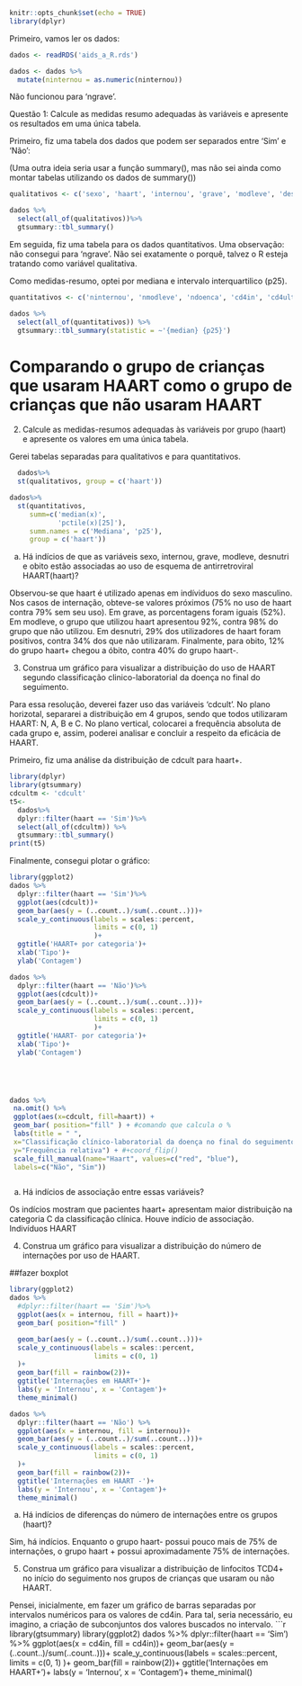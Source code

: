 ```r
knitr::opts_chunk$set(echo = TRUE)
library(dplyr)
```

Primeiro, vamos ler os dados:
```r
dados <- readRDS('aids_a_R.rds')
```

```r
dados <- dados %>% 
  mutate(ninternou = as.numeric(ninternou))

```
Não funcionou para 'ngrave'.


Questão 1: Calcule as medidas resumo adequadas às variáveis e apresente os resultados em uma única tabela.

Primeiro, fiz uma tabela dos dados que podem ser separados entre 'Sim' e 'Não':

(Uma outra ideia seria usar a função summary(), mas não sei ainda como montar tabelas utilizando os dados de summary())

```r
qualitativos <- c('sexo', 'haart', 'internou', 'grave', 'modleve', 'desnutri', 'obito')

dados %>%
  select(all_of(qualitativos))%>%
  gtsummary::tbl_summary()

```
Em seguida, fiz uma tabela para os dados quantitativos. Uma observação: não consegui para 'ngrave'. Não sei exatamente o porquê, talvez o R esteja tratando como variável qualitativa.

Como medidas-resumo, optei por mediana e intervalo interquartilico (p25). 

```r
quantitativos <- c('ninternou', 'nmodleve', 'ndoenca', 'cd4in', 'cd4ult', 'seguimento', 'cvin', 'cvult') 

dados %>%
  select(all_of(quantitativos)) %>%
  gtsummary::tbl_summary(statistic = ~'{median} {p25}')
```

# Comparando o grupo de crianças que usaram HAART como o grupo de crianças que não usaram HAART

2)  Calcule as medidas-resumos adequadas às variáveis por grupo (haart) e apresente os valores em uma única tabela.

Gerei tabelas separadas para qualitativos e para quantitativos.

```r
  dados%>%
  st(qualitativos, group = c('haart'))
```

```r
dados%>%
  st(quantitativos,
     summ=c('median(x)',
            'pctile(x)[25]'),
     summ.names = c('Mediana', 'p25'),
     group = c('haart'))
```
a)  Há indícios de que as variáveis sexo, internou, grave, modleve, desnutri e obito estão associadas ao uso de esquema de antirretroviral HAART(haart)?

Observou-se que haart é utilizado apenas em indíviduos do sexo masculino. Nos casos de internação, obteve-se valores próximos (75% no uso de haart contra 79% sem seu uso). Em grave, as porcentagens foram iguais (52%). Em modleve, o grupo que utilizou haart apresentou 92%, contra 98% do grupo que não utilizou. Em desnutri, 29% dos utilizadores de haart foram positivos, contra 34% dos que não utilizaram. Finalmente, para obito, 12% do grupo haart+ chegou a óbito, contra 40% do grupo haart-.

3) Construa um gráfico para visualizar a distribuição do uso de HAART segundo classificação clinico-laboratorial da doença no final do seguimento.

Para essa resolução, deverei fazer uso das variáveis 'cdcult'. No plano horizotal, separarei a distribuição em 4 grupos, sendo que todos utilizaram HAART: N, A, B e C. No plano vertical, colocarei a frequência absoluta de cada grupo e, assim, poderei analisar e concluir a respeito da eficácia de HAART.

Primeiro, fiz uma análise da distribuição de cdcult para haart+.
```r
library(dplyr)
library(gtsummary)
cdcultm <- 'cdcult'
t5<- 
  dados%>%
  dplyr::filter(haart == 'Sim')%>%
  select(all_of(cdcultm)) %>%
  gtsummary::tbl_summary()
print(t5)
```

Finalmente, consegui plotar o gráfico:

```r
library(ggplot2)
dados %>%
  dplyr::filter(haart == 'Sim')%>%
  ggplot(aes(cdcult))+
  geom_bar(aes(y = (..count..)/sum(..count..)))+
  scale_y_continuous(labels = scales::percent,
                     limits = c(0, 1)
                     )+
  ggtitle('HAART+ por categoria')+
  xlab('Tipo')+
  ylab('Contagem')

dados %>%
  dplyr::filter(haart == 'Não')%>%
  ggplot(aes(cdcult))+
  geom_bar(aes(y = (..count..)/sum(..count..)))+
  scale_y_continuous(labels = scales::percent,
                     limits = c(0, 1)
                     )+
  ggtitle('HAART- por categoria')+
  xlab('Tipo')+
  ylab('Contagem')





dados %>%
 na.omit() %>%
 ggplot(aes(x=cdcult, fill=haart)) +
 geom_bar( position="fill" ) + #comando que calcula o %
 labs(title = " ",
 x="Classificação clínico-laboratorial da doença no final do seguimento",
 y="Frequência relativa") + #+coord_flip()
 scale_fill_manual(name="Haart", values=c("red", "blue"),
 labels=c("Não", "Sim"))



```
a) Há indícios de associação entre essas variáveis?

Os indícios mostram que pacientes haart+ apresentam maior distribuição na categoria C da classificação clínica. Houve indício de associação. Indivíduos HAART 

4) Construa um gráfico para visualizar a distribuição do número de internações por uso de HAART.

##fazer boxplot

```r
library(ggplot2)
dados %>%
  #dplyr::filter(haart == 'Sim')%>%
  ggplot(aes(x = internou, fill = haart))+
  geom_bar( position="fill" )

  geom_bar(aes(y = (..count..)/sum(..count..)))+
  scale_y_continuous(labels = scales::percent,
                     limits = c(0, 1)
  )+
  geom_bar(fill = rainbow(2))+
  ggtitle('Internações em HAART+')+
  labs(y = 'Internou', x = 'Contagem')+
  theme_minimal()

dados %>%
  dplyr::filter(haart == 'Não') %>%
  ggplot(aes(x = internou, fill = internou))+
  geom_bar(aes(y = (..count..)/sum(..count..)))+
  scale_y_continuous(labels = scales::percent,
                     limits = c(0, 1)
  )+
  geom_bar(fill = rainbow(2))+
  ggtitle('Internações em HAART -')+
  labs(y = 'Internou', x = 'Contagem')+
  theme_minimal()
```
a) Há indícios de diferenças do número de internações entre os grupos (haart)?

Sim, há indícios. Enquanto o grupo haart- possui pouco mais de 75% de internações, o grupo haart + possui aproximadamente 75% de internações.

5) Construa um gráfico para visualizar a distribuição de linfocitos TCD4+ no início do seguimento nos grupos de crianças que usaram ou não HAART.

Pensei, inicialmente, em fazer um gráfico de barras separadas por intervalos numéricos para os valores de cd4in.
Para tal, seria necessário, eu imagino, a criação de subconjuntos dos valores buscados no intervalo.
```r
library(gtsummary)
library(ggplot2)
dados %>%
  dplyr::filter(haart == 'Sim') %>%
  ggplot(aes(x = cd4in, fill = cd4in))+
  geom_bar(aes(y = (..count..)/sum(..count..)))+
  scale_y_continuous(labels = scales::percent,
                     limits = c(0, 1)
  )+
  geom_bar(fill = rainbow(2))+
  ggtitle('Internações em HAART+')+
  labs(y = 'Internou', x = 'Contagem')+
  theme_minimal()
